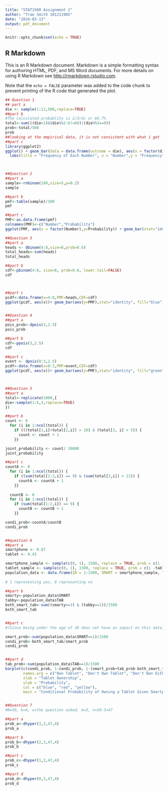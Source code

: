---
title: "STAT1500 Assignment 2"
author: "Trae Smith 101211905"
date: "2024-03-13"
output: pdf_document
---

```{r setup, include=FALSE}
knitr::opts_chunk$set(echo = TRUE)
```


## R Markdown

This is an R Markdown document. Markdown is a simple formatting syntax for authoring HTML, PDF, and MS Word documents. For more details on using R Markdown see <http://rmarkdown.rstudio.com>.



Note that the `echo = FALSE` parameter was added to the code chunk to prevent printing of the R code that generated the plot.
```{r}
## Question 1
## part a
die <- sample(1:12,500,replace=TRUE)
##part b 
#The calculated probablity is 2/3rds or 66.7% 
total<-sum(((die>1)&(die%%2:6!=0))|(die%%3==0))
prob<-total/500
prob
##looking at the empirical data, it is not consistent with what i got 
##part c
library(ggplot2)
ggplot() + geom_bar(data = data.frame(outcome = die), aes(x = factor(die), fill = factor(die))) +
  labs(title = "Frequency of Each Number", x = "Number",y = "Frequency")
       


##Question 2
##part a
sample<-rnbinom(100,size=5,p=0.2)
sample

##part b
pmf<-table(sample)/100
pmf

##part c
PMF<-as.data.frame(pmf)
colnames(PMF)<-c("Number","Probability")
ggplot(PMF, aes(x = factor(Number),y=Probability)) + geom_bar(stat="identity") + labs(title = "PMF of sample", x = "Sample Number",y = "PMF")

##Question 3
##part a
heads <- dbinom(4:8,size=8,prob=0.6)
total_heads<-sum(heads)
total_heads

##part b
cdf<-pbinom(4:8, size=8, prob=0.6, lower.tail=FALSE)
cdf



##part c
pcdf<-data.frame(x=4:8,PMF=heads,CDF=cdf)
ggplot(pcdf, aes(x))+ geom_bar(aes(y=PMF),stat="identity", fill="blue") + geom_line(aes(y=CDF), color="red") +labs(title = "PMF and CDF of Getting Heads",x = "No. Heads",y = "Probability")


##Question 4
##part a
pois_prob<-dpois(3,2.5)
pois_prob

##part b
cdf<-ppois(3,2.5)
cdf

##part c
event <- dpois(0:3,2.5)
pcdf<-data.frame(x=0:3,PMF=event,CDF=cdf)
ggplot(pcdf, aes(x))+ geom_bar(aes(y=PMF),stat="identity", fill="green") + geom_line(aes(y=CDF), color="purple") +labs(title = "PMF and CDF of event occurring",x = "event occuring",y = "Probability")



##Question 5
##part a
total<-replicate(1000,{
die<-sample(1:6,3,replace=TRUE)
})

##part b
count <- 0
  for (i in 1:ncol(total)) {
    if (((total[1,i]+total[2,i]) > 10) & (total[3, i] < 5)) {
      count <- count + 1
    }}

joint_probability <- count/ 10000
joint_probability

##part c
countA <- 0
  for (i in 1:ncol(total)) {
    if ((sum(total[1:2,i]) == 9) & (sum(total[3,i]) > 12)) {
      countA <- countA + 1
    }}
    
  countB <- 0
  for (i in 1:ncol(total)) {
    if (sum(total[1:2,i]) == 9) {
      countB <- countB + 1
    }}

condi_prob<-countA/countB
condi_prob


##question 6
##part a
smartphone <- 0.87
tablet <- 0.43

smartphone_sample <- sample(c(0, 1), 1500, replace = TRUE, prob = c(1 -smartphone,smartphone))
tablet_sample <- sample(c(0, 1), 1500, replace = TRUE, prob = c(1 -tablet,tablet))
population_data <- data.frame(ID = 1:1500, SMART = smartphone_sample, TAB = tablet_sample)
 
# 1 representing yes, 0 representing no

##part b
smarty<-population_data$SMART
tabby<-population_data$TAB
both_smart_tab<-sum((smarty==1) & (tabby==1))/1500
both_smart_tab


##part c 
#(Since being under the age of 30 does not have an impact on this data, we just have to see if they have a smartphone and tablet, if they already have a smartphone)

smart_prob<-sum(population_data$SMART==1)/1500
condi_prob<-both_smart_tab/smart_prob
condi_prob


##part d
tab_prob<-sum(population_data$TAB==1)/1500
barplot(c(condi_prob, 1-condi_prob, 1-(smart_prob+tab_prob-both_smart_tab)),
        names.arg = c("Own Tablet", "Don't Own Tablet", "Don't Own Either"),
        xlab = "Tablet Ownership",
        ylab = "Probability",
        col = c("blue", "red", "yellow"),
        main = "Conditional Probability of Owning a Tablet Given Smartphone Ownership")


##Question 7
#N=50, k=4, x=the question asked, m=3, n=50-3=47

##part a
prob_a<-dhyper(3,3,47,4)
prob_a

##part b
prob_b<-dhyper(2,3,47,4)
prob_b

##part c
prob_c<-dhyper(1,3,47,4)
prob_c

##part d
prob_d<-dhyper(0,3,47,4)
prob_d
```


